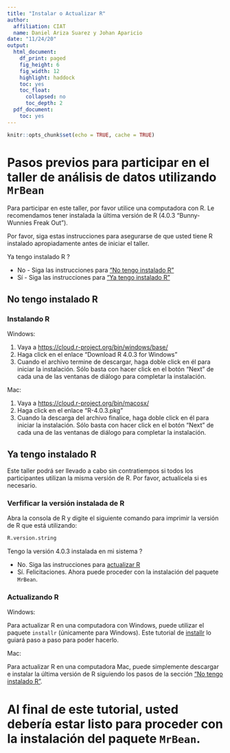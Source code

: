 ---
title: "Instalar o Actualizar R"
author:
  affiliation: CIAT
  name: Daniel Ariza Suarez y Johan Aparicio
date: "11/24/20"
output:
  html_document:
    df_print: paged
    fig_height: 6
    fig_width: 12
    highlight: haddock
    toc: yes
    toc_float:
      collapsed: no
      toc_depth: 2
  pdf_document:
    toc: yes
---

```{r setup, include=FALSE}
knitr::opts_chunk$set(echo = TRUE, cache = TRUE)
```

# Pasos previos para participar en el taller de análisis de datos utilizando `MrBean`
Para participar en este taller, por favor utilice una computadora con R. Le recomendamos tener instalada la última versión de R (4.0.3 "Bunny-Wunnies Freak Out").

Por favor, siga estas instrucciones para asegurarse de que usted tiene R instalado apropiadamente antes de iniciar el taller.

Ya tengo instalado R ?

* No - Siga las instrucciones para ["No tengo instalado R"](#no-tengo-instalado-r)
* Sí - Siga las instrucciones para ["Ya tengo instalado R"](#ya-tengo-instalado-r)

## No tengo instalado R

### Instalando R

Windows:

1. Vaya a [https://cloud.r-project.org/bin/windows/base/](https://cloud.r-project.org/bin/windows/base/)
2. Haga click en el enlace "Download R 4.0.3 for Windows"
3. Cuando el archivo termine de descargar, haga doble click en él para iniciar la instalación. Sólo basta con hacer click en el botón "Next" de cada una de las ventanas de diálogo para completar la instalación.

Mac:

1. Vaya a [https://cloud.r-project.org/bin/macosx/](https://cloud.r-project.org/bin/macosx/)
2. Haga click en el enlace "R-4.0.3.pkg"
3. Cuando la descarga del archivo finalice, haga doble click en él para iniciar la instalación. Sólo basta con hacer click en el botón "Next" de cada una de las ventanas de diálogo para completar la instalación.

## Ya tengo instalado R

Este taller podrá ser llevado a cabo sin contratiempos si todos los participantes utilizan la misma versión de R.
Por favor, actualícela si es necesario.

### Verfificar la versión instalada de R

Abra la consola de R y digite el siguiente comando para imprimir la versión de R que está utilizando:

```{r}
R.version.string
```


Tengo la versión 4.0.3 instalada en mi sistema ?

* No. Siga las instrucciones para [actualizar R](#actualizando-r)
* Sí. Felicitaciones. Ahora puede proceder con la instalación del paquete `MrBean`.

### Actualizando R

Windows:

Para actualizar R en una computadora con Windows, puede utilizar el paquete `installr` (únicamente para Windows). Este tutorial de [installr](https://www.r-statistics.com/2015/06/a-step-by-step-screenshots-tutorial-for-upgrading-r-on-windows/) lo guiará paso a paso para poder hacerlo.

Mac:

Para actualizar R en una computadora Mac, puede simplemente descargar e instalar la última versión de R siguiendo los pasos de la sección ["No tengo instalado R"](#no-tengo-instalado-r).

# Al final de este tutorial, usted debería estar listo para proceder con la instalación del paquete `MrBean`.

<br>
